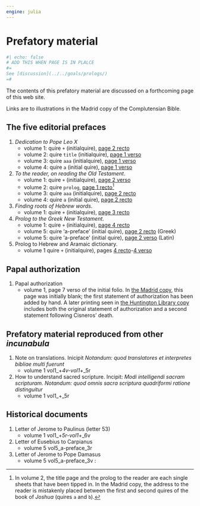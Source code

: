 ```yaml
---
engine: julia
---
```


# Prefatory material

```julia
#| echo: false
# ADD THIS WHEN PAGE IS IN PLALCE
#=
See [discussion](../../goals/prologs/)
=#
```


:::{.callout-note}
The contents of this prefatory material are discussed on a forthcoming page of this web site.
:::


Links are to illustrations in the Madrid copy of the Complutensian Bible.



## The five editorial prefaces

1. *Dedication to Pope Leo X*
    - volume 1: quire `+` (initialquire), [page 2 recto](https://www.homermultitext.org/ict2/?urn=urn:cite2:citebne:complutensian.v1:v1p7)
    - volume 2: quire `title`  (initialquire), [page 1 verso](https://www.homermultitext.org/ict2/?urn=urn:cite2:citebne:complutensian.v1:v2a_p4) 
    - volume 3: quire `aaa` (initialquire), [page 1 verso](https://www.homermultitext.org/ict2/?urn=urn:cite2:citebne:complutensian.v1:v3a_p22)
    - volume 4: quire `a` (initial quire), [page 1 verso](https://www.homermultitext.org/ict2/?urn=urn:cite2:citebne:complutensian.v1:v4a_p2)  
2.  *To the reader, on reading the Old Testament*.
    - volume 1:  quire `+` (initialquire), [page 2 verso](https://www.homermultitext.org/ict2/?urn=urn:cite2:citebne:complutensian.v1:v1p8)
    - volume 2:  quire `prolog`, [page 1 recto](https://www.homermultitext.org/ict2/?urn=urn:cite2:citebne:complutensian.v1:v2a_p17)[^placement]
    - volume 3: quire `aaa` (initialquire), [page 2 recto](https://www.homermultitext.org/ict2/?urn=urn:cite2:citebne:complutensian.v1:v3a_p22)  
    - volume 4: quire `a` (initial quire), [page 2 recto](https://www.homermultitext.org/ict2/?urn=urn:cite2:citebne:complutensian.v1:v4a_p3)
3. *Finding roots of Hebrew words*.
    - volume 1:  quire `+` (initialquire), [page 3 recto](https://www.homermultitext.org/ict2/?urn=urn:cite2:citebne:complutensian.v1:v1p9)
4.  *Prolog to the Greek New Testament*.
    - volume 1:  quire `+` (initialquire), [page 4 recto](https://www.homermultitext.org/ict2/?urn=urn:cite2:citebne:complutensian.v1:v1p11)
    - volume 5: quire 'a-preface' (initial quire), [page 2 recto](https://www.homermultitext.org/ict2/?urn=urn:cite2:citebne:complutensian.v1:v5a_p3) (Greek)
    - volume 5: quire 'a-preface' (initial quire), [page 2 verso](https://www.homermultitext.org/ict2/?urn=urn:cite2:citebne:complutensian.v1:v5a_p6) (Latin)
5. Prolog to Hebrew and Aramaic dictionary.
    - volume 1 quire `+` (initialquire), pages [4 recto](https://www.homermultitext.org/ict2/?urn=urn:cite2:citebne:complutensian.v1:v1p11)-[4 verso](https://www.homermultitext.org/ict2/?urn=urn:cite2:citebne:complutensian.v1:v1p12)

[^placement]: In volume 2, the title page and the prolog to the reader are each single sheets that have been tipped in. In the Madrid copy, the address to the reader is mistakenly placed between the first and second quires of the book of *Joshua* (quires `a` and `b`).

## Papal authorization

1. Papal authorization
    - volume 1, page 7 verso of the initial folio. In [the Madrid copy](https://www.homermultitext.org/ict2/?urn=urn:cite2:citebne:complutensian.v1:v1p18), this page was initially blank; the first statement of authorization has been added by hand. A later printing seen in [the Huntington Library copy](https://www.homermultitext.org/ict2/?urn=urn:cite2:citehunt:complutensian.v1:v1_plus_7v) includes both the original statement of authorization and a second statement following Cisneros' death.
    
## Prefatory material reproduced from other *incunabula*

1. Note on translations. Inicipit *Notandum: quod translatores et interpretes bibliae multi fuerunt*
    - volume 1 vol1_+_4v-vol1_+_5r
2. How to understand sacred scripture. Incipit: *Modi intelligendi sacram scripturam.  Notandum: quod omnis sacra scriptura quadriformi ratione distinguitur*
    - volume 1 vol1_+_5r

## Historical documents

1. Letter of Jerome to Paulinus (letter 53)
    - volume 1 vol1_+_5r-vol1_+_6v
2. Letter of Eusebius to Carpianus
    - volume 5  vol5_a-preface_3r 
3.  Letter of Jerome to Pope Damasus
    - volume 5 vol5_a-preface_3v : 
